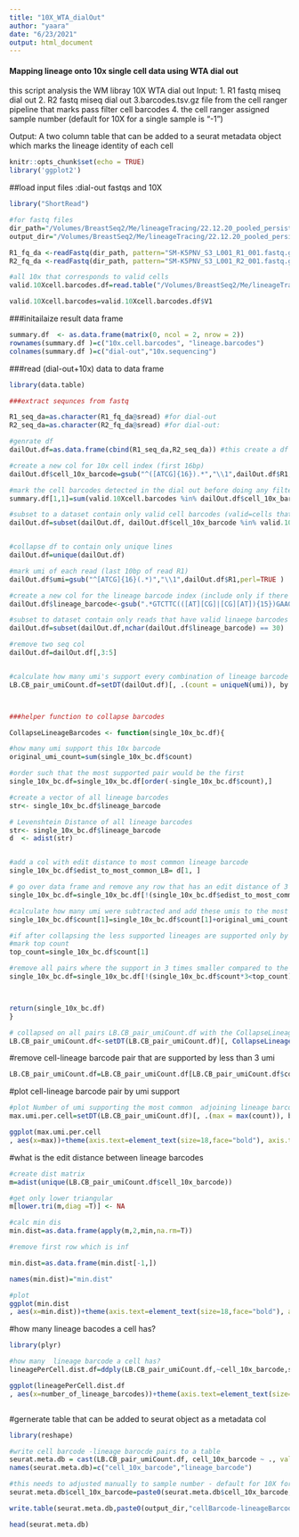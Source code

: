 ```yaml
---
title: "10X_WTA_dialOut"
author: "yaara"
date: "6/23/2021"
output: html_document
---
```



#### Mapping lineage onto 10x single cell data using WTA dial out 
this script analysis the WM libray 10X WTA dial out
Input:
1. R1 fastq miseq dial out 
2. R2 fastq miseq dial out 
3.barcodes.tsv.gz file from the cell ranger pipeline that marks pass filter cell barcodes 
4. the cell ranger assigned sample number (default for 10X for a single sample is "-1")

Output:
A two column table that can be added to a seurat metadata object which marks the lineage identity of each cell



```r
knitr::opts_chunk$set(echo = TRUE)
library('ggplot2')
```



##load input files :dial-out fastqs and 10X 
```r
library("ShortRead")

#for fastq files
dir_path="/Volumes/BreastSeq2/Me/lineageTracing/22.12.20_pooled_persisters/dialout/fastq/" #fastq dir path for dial out 
output_dir="/Volumes/BreastSeq2/Me/lineageTracing/22.12.20_pooled_persisters/dialout/"     #path for final output file

R1_fq_da <-readFastq(dir_path, pattern="SM-K5PNV_S3_L001_R1_001.fastq.gz") #dial out R1 read
R2_fq_da <-readFastq(dir_path, pattern="SM-K5PNV_S3_L001_R2_001.fastq.gz") #dial out R2 read

#all 10x that corresponds to valid cells
valid.10Xcell.barcodes.df=read.table("/Volumes/BreastSeq2/Me/lineageTracing/22.12.20_pooled_persisters/aggregated/all_experiments/outs/filtered_feature_bc_matrix/barcodes.tsv.gz",sep = "-")

valid.10Xcell.barcodes=valid.10Xcell.barcodes.df$V1
```


###initailaize result data frame 
```r
summary.df  <- as.data.frame(matrix(0, ncol = 2, nrow = 2))
rownames(summary.df )=c("10x.cell.barcodes", "lineage.barcodes")
colnames(summary.df )=c("dial-out","10x.sequencing")

```


###read (dial-out+10x) data to data frame  
```r
library(data.table)

###extract sequnces from fastq 

R1_seq_da=as.character(R1_fq_da@sread) #for dial-out
R2_seq_da=as.character(R2_fq_da@sread) #for dial-out:

#genrate df
dailOut.df=as.data.frame(cbind(R1_seq_da,R2_seq_da)) #this create a df from the miseq fastq

#create a new col for 10x cell index (first 16bp)
dailOut.df$cell_10x_barcode=gsub("^([ATCG]{16}).*","\\1",dailOut.df$R1,perl=TRUE )

#mark the cell barcodes detected in the dial out before doing any filtering on lineage barocode
summary.df[1,1]=sum(valid.10Xcell.barcodes %in% dailOut.df$cell_10x_barcode)/length(valid.10Xcell.barcodes)*100

#subset to a dataset contain only valid cell barcodes (valid=cells that were detected in 10X run) 
dailOut.df=subset(dailOut.df, dailOut.df$cell_10x_barcode %in% valid.10Xcell.barcodes.df$V1)


#collapse df to contain only unique lines 
dailOut.df=unique(dailOut.df)

#mark umi of each read (last 10bp of read R1)
dailOut.df$umi=gsub("^[ATCG]{16}(.*)","\\1",dailOut.df$R1,perl=TRUE )

#create a new col for the lineage barcode index (include only if there are perfect matched on side of barcode)
dailOut.df$lineage_barcode<-gsub(".*GTCTTC(([AT][CG]|[CG][AT]){15})GAAGAC.*","\\1",dailOut.df$R2_seq_da,perl=TRUE )

#subset to dataset contain only reads that have valid linaege barcodes that follow the semi random role
dailOut.df=subset(dailOut.df,nchar(dailOut.df$lineage_barcode) == 30)

#remove two seq col 
dailOut.df=dailOut.df[,3:5]


#calculate how many umi's support every combination of lineage barcode and cell barcode 
LB.CB_pair_umiCount.df=setDT(dailOut.df)[, .(count = uniqueN(umi)), by =list(cell_10x_barcode,lineage_barcode) ]



###helper function to collapse barcodes

CollapseLineageBarcodes <- function(single_10x_bc.df){

#how many umi support this 10x barcode
original_umi_count=sum(single_10x_bc.df$count)

#order such that the most supported pair would be the first 
single_10x_bc.df=single_10x_bc.df[order(-single_10x_bc.df$count),]

#create a vector of all lineage barcodes
str<- single_10x_bc.df$lineage_barcode

# Levenshtein Distance of all lineage barcodes
str<- single_10x_bc.df$lineage_barcode
d  <- adist(str)


#add a col with edit distance to most common lineage barcode
single_10x_bc.df$edist_to_most_common_LB= d[1, ]

# go over data frame and remove any row that has an edit distance of 3 or less 
single_10x_bc.df=single_10x_bc.df[!(single_10x_bc.df$edist_to_most_common_LB<4 & single_10x_bc.df$edist_to_most_common_LB>0),]

#calculate how many umi were subtracted and add these umis to the most common barcode
single_10x_bc.df$count[1]=single_10x_bc.df$count[1]+original_umi_count-sum(single_10x_bc.df$count)

#if after collapsing the less supported lineages are supported only by one barcode and the leading barcode is larger the 5-remove these rows
#mark top count 
top_count=single_10x_bc.df$count[1]

#remove all pairs where the support in 3 times smaller compared to the top pair
single_10x_bc.df=single_10x_bc.df[!(single_10x_bc.df$count*3<top_count),]



return(single_10x_bc.df)
}

# collapsed on all pairs LB.CB_pair_umiCount.df with the CollapseLineageBarcodes function
LB.CB_pair_umiCount.df<-setDT(LB.CB_pair_umiCount.df)[, CollapseLineageBarcodes(.SD), by=cell_10x_barcode, .SDcols=c("lineage_barcode", "count")]

```


#remove cell-lineage barcode pair that are supported by less than 3 umi
```r
LB.CB_pair_umiCount.df=LB.CB_pair_umiCount.df[LB.CB_pair_umiCount.df$count>2,]
```

#plot cell-lineage barcode pair by umi support
```r
#plot Number of umi supporting the most common  adjoining lineage barcode in the 10X
max.umi.per.cell=setDT(LB.CB_pair_umiCount.df)[, .(max = max(count)), by =list(cell_10x_barcode) ]

ggplot(max.umi.per.cell
, aes(x=max))+theme(axis.text=element_text(size=18,face="bold"), axis.title=element_text(size=16,face="bold")) + geom_histogram(aes(y=..count../sum(..count..)),binwidth = 0.6)+xlab("Number of umi supporting the most common lineage barcode")+ylab("Fraction of cells")+ggtitle("Number of umi supporting the most common lineage barcode") 

```


#what is the edit distance between lineage barcodes 
```r

#create dist matrix 
m=adist(unique(LB.CB_pair_umiCount.df$cell_10x_barcode))

#get only lower triangular 
m[lower.tri(m,diag =T)] <- NA

#calc min dis
min.dist=as.data.frame(apply(m,2,min,na.rm=T))

#remove first row which is inf 

min.dist=as.data.frame(min.dist[-1,])

names(min.dist)="min.dist"

#plot
ggplot(min.dist
, aes(x=min.dist))+theme(axis.text=element_text(size=18,face="bold"), axis.title=element_text(size=16,face="bold")) + geom_histogram(fill="blue",binwidth=0.5,alpha = 0.5)+xlab("minimum pairwise edit distance")+ylab("Number of lineage barcodes")+ggtitle("Minimum pairwise edit distance between vaild lineage barcodes") +theme_classic()
```


#how many lineage bacodes a cell has?
```r
library(plyr)

#how many  lineage barcode a cell has?
lineagePerCell.dist.df=ddply(LB.CB_pair_umiCount.df,~cell_10x_barcode,summarise,number_of_lineage_barcodes=length(unique(lineage_barcode)))

ggplot(lineagePerCell.dist.df
, aes(x=number_of_lineage_barcodes))+theme(axis.text=element_text(size=18,face="bold"), axis.title=element_text(size=16,face="bold")) + geom_histogram(aes(y=..count../sum(..count..)),fill="blue",binwidth=0.5,alpha = 0.5)+xlab("Number of lineage barcodes associcated with a cell")+ylab("Fraction of cells")+ggtitle("10x data-How many lineage barcodes a cell has?") +scale_x_continuous(breaks=0:3)



```


#gernerate table that can be added to seurat object as a metadata col
```r
library(reshape)

#write cell barcode -lineage barocde pairs to a table 
seurat.meta.db = cast(LB.CB_pair_umiCount.df, cell_10x_barcode ~ ., value="lineage_barcode", fun.aggregate=function(x){paste(x, collapse=",")})
names(seurat.meta.db)=c("cell_10x_barcode","lineage_barcode")

#this needs to adjusted manually to sample number - default for 10X for a single sample is "-1"
seurat.meta.db$cell_10x_barcode=paste0(seurat.meta.db$cell_10x_barcode,"-1")

write.table(seurat.meta.db,paste0(output_dir,"cellBarcode-lineageBarcode_table.txt"),quote = F,row.names = F)

head(seurat.meta.db)
```

